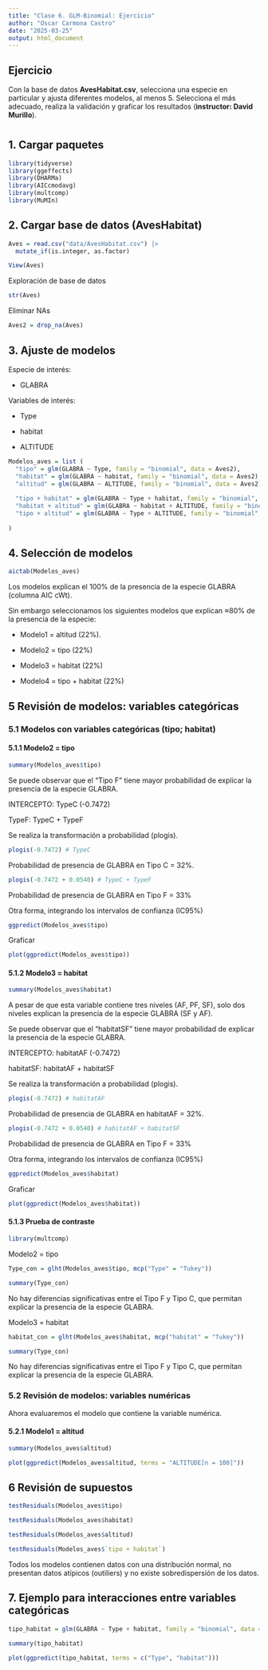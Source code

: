 ---
title: "Clase 6. GLM-Binomial: Ejercicio"
author: "Oscar Carmona Castro"
date: "2025-03-25"
output: html_document
---

## Ejercicio
Con la base de datos **AvesHabitat.csv**, selecciona una especie en particular y ajusta diferentes modelos, al menos 5. Selecciona el más adecuado, realiza la validación y graficar los resultados (**instructor: David Murillo**).


# { .tabset}
## 1. Cargar paquetes
```{r, message=FALSE, warning=FALSE}
library(tidyverse)
library(ggeffects)
library(DHARMa)
library(AICcmodavg)
library(multcomp)
library(MuMIn)
```


## 2. Cargar base de datos (AvesHabitat)
```{r}
Aves = read.csv("data/AvesHabitat.csv") |>
  mutate_if(is.integer, as.factor)

View(Aves)
```

Exploración de base de datos
```{r}
str(Aves)
```

Eliminar NAs
```{r}
Aves2 = drop_na(Aves)
```



## 3. Ajuste de modelos

Especie de interés:

* GLABRA


Variables de interés:

* Type

* habitat

* ALTITUDE 

```{r}
Modelos_aves = list (
  "tipo" = glm(GLABRA ~ Type, family = "binomial", data = Aves2),
  "habitat" = glm(GLABRA ~ habitat, family = "binomial", data = Aves2),
  "altitud" = glm(GLABRA ~ ALTITUDE, family = "binomial", data = Aves2),
  
  "tipo + habitat" = glm(GLABRA ~ Type + habitat, family = "binomial", data = Aves2),
  "habitat + altitud" = glm(GLABRA ~ habitat + ALTITUDE, family = "binomial", data = Aves2),
  "tipo + altitud" = glm(GLABRA ~ Type + ALTITUDE, family = "binomial", data = Aves2)
  
)
```


## 4. Selección de modelos
```{r}
aictab(Modelos_aves)
```

Los modelos explican el 100% de la presencia de la especie GLABRA (columna AIC cWt).

Sin embargo seleccionamos los siguientes modelos que explican ≈80% de la presencia de la especie:

* Modelo1 = altitud (22%).

* Modelo2 = tipo (22%)

* Modelo3 = habitat (22%)

* Modelo4 = tipo + habitat (22%)



## 5 Revisión de modelos: variables categóricas { .tabset}
### 5.1 Modelos con variables categóricas (tipo; habitat) { .tabset}

#### 5.1.1 Modelo2 = tipo
```{r}
summary(Modelos_aves$tipo)
```

Se puede observar que el "Tipo F" tiene mayor probabilidad de explicar la presencia de la especie GLABRA.

INTERCEPTO: TypeC (-0.7472)

TypeF: TypeC + TypeF


Se realiza la transformación a probabilidad (plogis).
```{r}
plogis(-0.7472) # TypeC
```

Probabilidad de presencia de GLABRA en Tipo C = 32%.


```{r}
plogis(-0.7472 + 0.0540) # TypeC + TypeF
```

Probabilidad de presencia de GLABRA en Tipo F = 33%


Otra forma, integrando los intervalos de confianza (IC95%)
```{r}
ggpredict(Modelos_aves$tipo)
```


Graficar
```{r}
plot(ggpredict(Modelos_aves$tipo))
```

#### 5.1.2 Modelo3 = habitat
```{r}
summary(Modelos_aves$habitat)
```

A pesar de que esta variable contiene tres niveles (AF, PF, SF), solo dos niveles explican la presencia de la especie GLABRA (SF y AF).

Se puede observar que el "habitatSF" tiene mayor probabilidad de explicar la presencia de la especie GLABRA.

INTERCEPTO: habitatAF (-0.7472)

habitatSF: habitatAF + habitatSF


Se realiza la transformación a probabilidad (plogis).
```{r}
plogis(-0.7472) # habitatAF
```

Probabilidad de presencia de GLABRA en habitatAF = 32%.


```{r}
plogis(-0.7472 + 0.0540) # habitatAF + habitatSF
```

Probabilidad de presencia de GLABRA en Tipo F = 33%


Otra forma, integrando los intervalos de confianza (IC95%)
```{r}
ggpredict(Modelos_aves$habitat)
```

Graficar
```{r}
plot(ggpredict(Modelos_aves$habitat))
```


#### 5.1.3 Prueba de contraste { .tabset}
```{r}
library(multcomp)
```

Modelo2 = tipo
```{r}
Type_con = glht(Modelos_aves$tipo, mcp("Type" = "Tukey"))
```

```{r}
summary(Type_con)
```

No hay diferencias significativas entre el Tipo F y Tipo C, que permitan explicar la presencia de la especie GLABRA.


Modelo3 = habitat
```{r}
habitat_con = glht(Modelos_aves$habitat, mcp("habitat" = "Tukey"))
```

```{r}
summary(Type_con)
```

No hay diferencias significativas entre el Tipo F y Tipo C, que permitan explicar la presencia de la especie GLABRA.



### 5.2 Revisión de modelos: variables numéricas { .tabset}
Ahora evaluaremos el modelo que contiene la variable numérica.

#### 5.2.1 Modelo1 = altitud
```{r}
summary(Modelos_aves$altitud)
```

```{r}
plot(ggpredict(Modelos_aves$altitud, terms = "ALTITUDE[n = 100]"))
```



## 6 Revisión de supuestos
```{r}
testResiduals(Modelos_aves$tipo)
```

```{r}
testResiduals(Modelos_aves$habitat)
```

```{r}
testResiduals(Modelos_aves$altitud)
```

```{r}
testResiduals(Modelos_aves$`tipo + habitat`)
```

Todos los modelos contienen datos con una distribución normal, no presentan datos atípicos (outiliers) y no existe sobredispersión de los datos.


## 7. Ejemplo para interacciones entre variables categóricas
```{r}
tipo_habitat = glm(GLABRA ~ Type + habitat, family = "binomial", data = Aves2)
```

```{r}
summary(tipo_habitat)
```

```{r}
plot(ggpredict(tipo_habitat, terms = c("Type", "habitat")))
```



